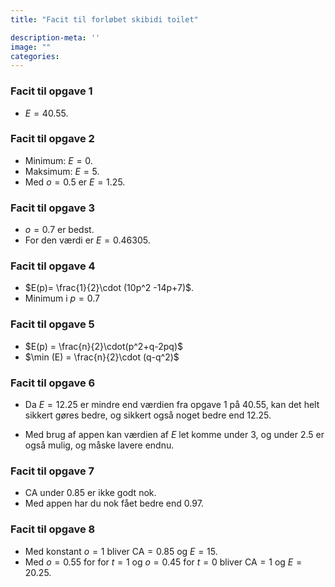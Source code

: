 ```yaml
---
title: "Facit til forløbet skibidi toilet"

description-meta: ''
image: ""
categories:
---
```


::: {.callout-note collapse="true" appearance="minimal"}  
### Facit til opgave 1
* $E=40.55$.

:::

::: {.callout-note collapse="true" appearance="minimal"}  
### Facit til opgave 2
* Minimum: $E=0$.
* Maksimum: $E=5$.
* Med $o=0.5$ er $E=1.25$.

:::

::: {.callout-note collapse="true" appearance="minimal"}  
### Facit til opgave 3
* $o=0.7$ er bedst.
* For den værdi er $E=0.46305$. 

:::

::: {.callout-note collapse="true" appearance="minimal"}  
### Facit til opgave 4
* $E(p)= \frac{1}{2}\cdot (10p^2 -14p+7)$.
* Minimum i $p=0.7$
:::

::: {.callout-note collapse="true" appearance="minimal"}  
### Facit til opgave 5
* $E(p) = \frac{n}{2}\cdot(p^2+q-2pq)$
* $\min (E) = \frac{n}{2}\cdot (q-q^2)$
:::

::: {.callout-note collapse="true" appearance="minimal"}  
### Facit til opgave 6
* Da $E=12.25$ er mindre end værdien fra opgave 1 på $40.55$, kan det helt sikkert gøres bedre, og sikkert også noget bedre end $12.25$.

* Med brug af appen kan værdien af $E$ let komme under $3$, og under $2.5$ er også mulig, og måske lavere endnu.
:::

::: {.callout-note collapse="true" appearance="minimal"}  
### Facit til opgave 7
* CA under $0.85$ er ikke godt nok.
* Med appen har du nok fået bedre end $0.97$.

:::

::: {.callout-note collapse="true" appearance="minimal"}  
### Facit til opgave 8
* Med konstant $o=1$ bliver $\text{CA}=0.85$ og $E=15$.
* Med $o=0.55$ for for $t=1$ og $o=0.45$ for $t=0$ bliver $\text{CA}=1$ og $E=20.25$.

:::
